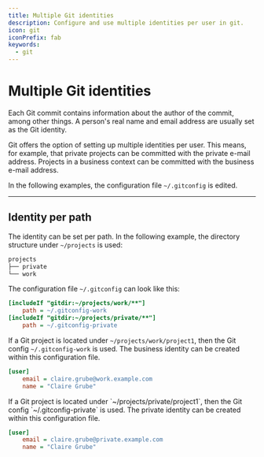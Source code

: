 ```yaml
---
title: Multiple Git identities
description: Configure and use multiple identities per user in git.
icon: git
iconPrefix: fab
keywords:
  - git
---
```


# Multiple Git identities

Each Git commit contains information about the author of the commit, among other things.
A person's real name and email address are usually set as the Git identity.

Git offers the option of setting up multiple identities per user.
This means, for example, that private projects can be committed with the private e-mail address.
Projects in a business context can be committed with the business e-mail address.

In the following examples, the configuration file `~/.gitconfig` is edited.

---

## Identity per path

The identity can be set per path.
In the following example, the directory structure under `~/projects` is used:

```txt
projects
├── private
└── work
```

The configuration file `~/.gitconfig` can look like this:

```ini variant='file' filePath='~/.gitconfig' id='gitconfig'
[includeIf "gitdir:~/projects/work/**"]
    path = ~/.gitconfig-work
[includeIf "gitdir:~/projects/private/**"]
    path = ~/.gitconfig-private
```

<Tabs id="projects">
  <TabItem title="Project in <code>~/projects/work</code>">

If a Git project is located under `~/projects/work/project1`, then the Git config `~/.gitconfig-work` is used.
The business identity can be created within this configuration file.

```ini variant='file' filePath='~/.gitconfig-work' id='gitconfig-work'
[user]
    email = claire.grube@work.example.com
    name = "Claire Grube"
```

  </TabItem>
  <TabItem title="Project in <code>~/projects/private</code>">
If a Git project is located under `~/projects/private/project1`, then the Git config `~/.gitconfig-private` is used.
The private identity can be created within this configuration file.

```ini variant='file' filePath='~/.gitconfig-private' id='gitconfig-private'
[user]
    email = claire.grube@private.example.com
    name = "Claire Grube"
```

  </TabItem>
</Tabs>

